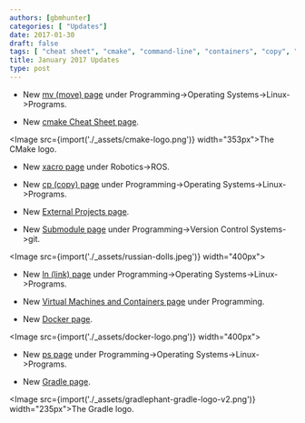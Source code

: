 ```yaml
---
authors: [gbmhunter]
categories: [ "Updates"]
date: 2017-01-30
draft: false
tags: [ "cheat sheet", "cmake", "command-line", "containers", "copy", "cp", "docker", "external projects", "git", "gradle", "link", "Linux", "ln", "move", "mv", "ps", "ros", "submodules", "virtual machines", "xacro" ]
title: January 2017 Updates
type: post
---
```



* New [mv (move) page](/programming/operating-systems/linux/programs/mv-move) under Programming->Operating Systems->Linux->Programs.

* New [cmake Cheat Sheet page](/programming/build-systems-and-package-managers/cmake/cmake-cheat-sheet).  

<Image src={import('./_assets/cmake-logo.png')} width="353px">The CMake logo.</Image>  

* New [xacro page](/robotics/ros/xacro) under Robotics->ROS.

* New [cp (copy) page](/programming/operating-systems/linux/programs/cp-copy) under Programming->Operating Systems->Linux->Programs.

* New [External Projects page](/programming/build-systems-and-package-managers/cmake/external-projects).

* New [Submodule page](/programming/version-control-systems/git/submodules) under Programming->Version Control Systems->git.  

<Image src={import('./_assets/russian-dolls.jpeg')} width="400px"></Image>

* New [ln (link) page](/programming/operating-systems/linux/programs/ln-link) under Programming->Operating Systems->Linux->Programs.

* New [Virtual Machines and Containers page](/programming/virtual-machines-and-containers) under Programming.

* New [Docker page](/programming/virtual-machines-and-containers/docker).  

<Image src={import('./_assets/docker-logo.png')} width="400px"></Image>  

* New [ps page](/programming/operating-systems/linux/programs/ps) under Programming->Operating Systems->Linux->Programs.

* New [Gradle page](/programming/build-systems-and-package-managers/gradle).

<Image src={import('./_assets/gradlephant-gradle-logo-v2.png')} width="235px">The Gradle logo.</Image>